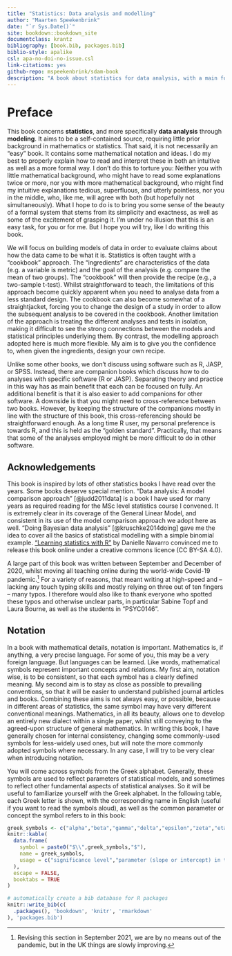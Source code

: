 ```yaml
---
title: "Statistics: Data analysis and modelling"
author: "Maarten Speekenbrink"
date: "`r Sys.Date()`"
site: bookdown::bookdown_site
documentclass: krantz
bibliography: [book.bib, packages.bib]
biblio-style: apalike
csl: apa-no-doi-no-issue.csl
link-citations: yes
github-repo: mspeekenbrink/sdam-book
description: "A book about statistics for data analysis, with a main focus on statistical modelling."
---
```


# Preface {-}

<!-- 
```r
knitr::opts_chunk$set(echo = FALSE,
                      warning = FALSE,
                      message = FALSE,
                      fig.align = "center",
                      out.width="95%")

knitr::opts_hooks$set(echo = function(options) {
  if (options$fig.width < options$fig.height) {
    options$fig.width <- options$fig.height
  }
  options
})

knitr::knit_hooks$set(webgl = rgl::hook_webgl)

library(sdamr)
```

```r
options(digits=3)
pretNum <- function(x) {
  prettyNum(x, big.mark=",")
}
```

-->
This book concerns __statistics__, and more specifically __data analysis__ through __modeling__. It aims to be a self-contained source, requiring little prior background in mathematics or statistics. That said, it is not necessarily an "easy" book. It contains some mathematical notation and ideas. I do my best to properly explain how to read and interpret these in both an intuitive as well as a more formal way. I don't do this to torture you: Neither you with little mathematical background, who might have to read some explanations twice or more, nor you with more mathematical background, who might find my intuitive explanations tedious, superfluous, and utterly pointless, nor you in the middle, who, like me, will agree with both (but hopefully not simultaneously). What I hope to do is to bring you some sense of the beauty of a formal system that stems from its simplicity and exactness, as well as some of the excitement of grasping it. I'm under no illusion that this is an easy task, for you or for me. But I hope you will try, like I do writing this book.

We will focus on building models of data in order to evaluate claims about how the data came to be what it is. Statistics is often taught with a "cookbook" approach. The "ingredients" are characteristics of the data (e.g. a variable is metric) and the goal of the analysis (e.g. compare the mean of two groups). The "cookbook" will then provide the recipe (e.g., a two-sample t-test). Whilst straightforward to teach, the limitations of this approach become quickly apparent when you need to analyse data from a less standard design. The cookbook can also become somewhat of a straightjacket, forcing you to change the design of a study in order to allow the subsequent analysis to be covered in the cookbook. Another limitation of the approach is treating the different analyses and tests in isolation, making it difficult to see the strong connections between the models and statistical principles underlying them. By contrast, the modelling approach adopted here is much more flexible. My aim is to give you the confidence to, when given the ingredients, design your own recipe.

Unlike some other books, we don't discuss using software such as R, JASP, or SPSS. Instead, there are companion books which discuss how to do analyses with specific software (R or JASP). Separating theory and practice in this way has as main benefit that each can be focused on fully. An additional benefit is that it is also easier to add companions for other software. A downside is that you might need to cross-reference between two books. However, by keeping the structure of the companions mostly in line with the structure of this book, this cross-referencing should be straightforward enough. As a long time R user, my personal preference is towards R, and this is held as the "golden standard". Practically, that means that some of the analyses employed might be more difficult to do in other software. 

## Acknowledgements {-}

This book is inspired by lots of other statistics books I have read over the years. Some books deserve special mention. "Data analysis: A model comparison approach" [@judd2011data] is a book I have used for many years as required reading for the MSc level statistics course I convened. It is extremely clear in its coverage of the General Linear Model, and consistent in its use of the model comparison approach we adopt here as well. "Doing Bayesian data analysis" [@kruschke2014doing] gave me the idea to cover all the basics of statistical modelling with a simple binomial example. ["Learning statistics with R"](https://learningstatisticswithr.com/) by Danielle Navarro convinced me to release this book online under a creative commons licence (CC BY-SA 4.0).  

A large part of this book was written between September and December of 2020, whilst moving all teaching online during the world-wide Covid-19 pandemic.^[Revising this section in September 2021, we are by no means out of the pandemic, but in the UK things are slowly improving.] For a variety of reasons, that meant writing at high-speed and -- lacking any touch typing skills and mostly relying on three out of ten fingers -- many typos. I therefore would also like to thank everyone who spotted these typos and otherwise unclear parts, in particular Sabine Topf and Laura Bourne, as well as the students in "PSYC0146".

## Notation {-}

In a book with mathematical details, notation is important. Mathematics is, if anything, a very precise language. For some of you, this may be a very foreign language. But languages can be learned. Like words, mathematical symbols represent important concepts and relations. My first aim, notation wise, is to be consistent, so that each symbol has a clearly defined meaning. My second aim is to stay as close as possible to prevailing conventions, so that it will be easier to understand published journal articles and books. Combining these aims is not always easy, or possible, because in different areas of statistics, the same symbol may have very different conventional meanings. Mathematics, in all its beauty, allows one to develop an entirely new dialect within a single paper, whilst still conveying to the agreed-upon structure of general mathematics. In writing this book, I have generally chosen for internal consistency, changing some commonly-used symbols for less-widely used ones, but will note the more commonly adopted symbols where necessary. In any case, I will try to be very clear when introducing notation.

You will come across symbols from the Greek alphabet. Generally, these symbols are used to reflect parameters of statistical models, and sometimes to reflect other fundamental aspects of statistical analyses. So it will be useful to familiarize yourself with the Greek alphabet. In the following table, each Greek letter is shown, with the corresponding name in English (useful if you want to read the symbols aloud), as well as the common parameter or concept the symbol refers to in this book:

```r
greek_symbols <- c("alpha","beta","gamma","delta","epsilon","zeta","eta","theta","iota","kappa","lambda","mu","nu","xi","pi","rho","sigma","tau","upsilon","phi","chi","psi","omega")
knitr::kable(
  data.frame(
    symbol = paste0("$\\",greek_symbols,"$"),
    name = greek_symbols,
    usage = c("significance level","parameter (slope or intercept) in the General Linear Model","random effect in a linear mixed-effects model","","error","correction factor for non-sphericity","","a parameter in general","","","","mean","","","","correlation","standard deviation","treatment effect (ANOVA)","","","Chi-squared distribution","","")
  ),
  escape = FALSE,
  booktabs = TRUE
)
```

```r
# automatically create a bib database for R packages
knitr::write_bib(c(
  .packages(), 'bookdown', 'knitr', 'rmarkdown'
), 'packages.bib')
```
